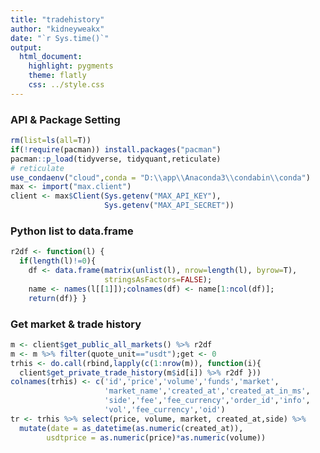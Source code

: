 ```yaml
---
title: "tradehistory"
author: "kidneyweakx"
date: "`r Sys.time()`"
output:
  html_document:
    highlight: pygments
    theme: flatly
    css: ../style.css
---
```


### API & Package Setting
```r
rm(list=ls(all=T))
if(!require(pacman)) install.packages("pacman")
pacman::p_load(tidyverse, tidyquant,reticulate)
# reticulate
use_condaenv("cloud",conda = "D:\\app\\Anaconda3\\condabin\\conda")
max <- import("max.client")
client <- max$Client(Sys.getenv("MAX_API_KEY"),
                     Sys.getenv("MAX_API_SECRET"))
```

### Python list to data.frame
```r
r2df <- function(l) {
  if(length(l)!=0){
    df <- data.frame(matrix(unlist(l), nrow=length(l), byrow=T),
                     stringsAsFactors=FALSE);
    name <- names(l[[1]]);colnames(df) <- name[1:ncol(df)];
    return(df)} }
```

### Get market & trade history
```r
m <- client$get_public_all_markets() %>% r2df
m <- m %>% filter(quote_unit=="usdt");get <- 0
trhis <- do.call(rbind,lapply(c(1:nrow(m)), function(i){ 
  client$get_private_trade_history(m$id[i]) %>% r2df }))
colnames(trhis) <- c('id','price','volume','funds','market',
                     'market_name','created_at','created_at_in_ms',
                     'side','fee','fee_currency','order_id','info',
                     'vol','fee_currency','oid')
tr <- trhis %>% select(price, volume, market, created_at,side) %>% 
  mutate(date = as_datetime(as.numeric(created_at)),
        usdtprice = as.numeric(price)*as.numeric(volume)) 
```